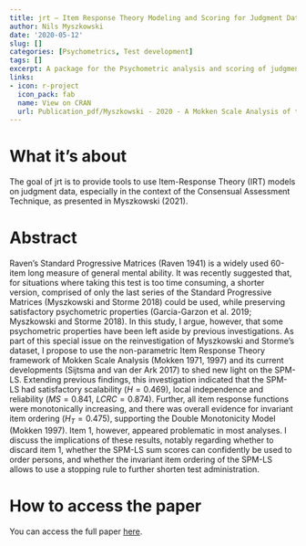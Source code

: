 ```yaml
---
title: jrt – Item Response Theory Modeling and Scoring for Judgment Data
author: Nils Myszkowski
date: '2020-05-12'
slug: []
categories: [Psychometrics, Test development]
tags: []
excerpt: A package for the Psychometric analysis and scoring of judgment data using polytomous Item-Response Theory (IRT) models.
links:
- icon: r-project
  icon_pack: fab
  name: View on CRAN
  url: Publication_pdf/Myszkowski - 2020 - A Mokken Scale Analysis of the Last Series of the .pdf
---
```


# What it's about

The goal of jrt is to provide tools to use Item-Response Theory (IRT) models on judgment data, especially in the context of the Consensual Assessment Technique, as presented in Myszkowski (2021).



# Abstract

Raven’s Standard Progressive Matrices (Raven 1941) is a widely used 60-item long measure of general mental ability. It was recently suggested that, for situations where taking this test is too time consuming, a shorter version, comprised of only the last series of the Standard Progressive Matrices (Myszkowski and Storme 2018) could be used, while preserving satisfactory psychometric properties (Garcia-Garzon et al. 2019; Myszkowski and Storme 2018). In this study, I argue, however, that some psychometric properties have been left aside by previous investigations. As part of this special issue on the reinvestigation of Myszkowski and Storme’s dataset, I propose to use the non-parametric Item Response Theory framework of Mokken Scale Analysis (Mokken 1971, 1997) and its current developments (Sijtsma and van der Ark 2017) to shed new light on the SPM-LS. Extending previous findings, this investigation indicated that the SPM-LS had satisfactory scalability ($H = 0.469$), local independence and reliability ($MS = 0.841$, $LCRC = 0.874$). Further, all item response functions were monotonically increasing, and there was overall evidence for invariant item ordering ($H_T = 0.475$), supporting the Double Monotonicity Model (Mokken 1997). Item 1, however, appeared problematic in most analyses. I discuss the implications of these results, notably regarding whether to discard item 1, whether the SPM-LS sum scores can confidently be used to order persons, and whether the invariant item ordering of the SPM-LS allows to use a stopping rule to further shorten test administration.


# How to access the paper

You can access the full paper [here](https://doi.org/10.3390/jintelligence8020022).

